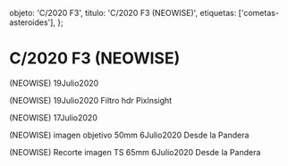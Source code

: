 
  objeto: 'C/2020 F3',
  titulo: 'C/2020 F3 (NEOWISE)',
  etiquetas: ['cometas-asteroides'],
};

# C/2020 F3 (NEOWISE)

<Imagen
  src="registro/c2020-f3_20200719_8_2020f3.jpg"
  fecha="20200719"
/>

 (NEOWISE) 19Julio2020

<Imagen
  src="registro/c2020-f3_20200719_7_2020f3hdr.jpg"
  fecha="20200719"
/>

<Imagen
  src="registro/c2020-f3_20200719_6_re3.jpg"
  fecha="20200719"
/>

 (NEOWISE) 19Julio2020 Filtro hdr Pixlnsight

<Imagen
  src="registro/c2020-f3_20200717_5_2020f3_20200717_i88co.jpg"
  fecha="20200717"
/>

<Imagen
  src="registro/c2020-f3_20200717_4_2020f3_20200717_i88pro.jpg"
  fecha="20200717"
/>

<Imagen
  src="registro/c2020-f3_20200717_3_2020f3_20200717_i88.jpg"
  fecha="20200717"
/>

 (NEOWISE) 17Julio2020

<Imagen
  src="registro/c2020-f3_20200706_2_2020f3_50mm.gif"
  fecha="20200706"
/>

 (NEOWISE) imagen objetivo 50mm 6Julio2020 Desde la Pandera

<Imagen
  src="registro/c2020-f3_20200706_1_2020f3_20200706_i88.jpg"
  fecha="20200706"
/>

 (NEOWISE) Recorte imagen TS 65mm 6Julio2020 Desde la Pandera